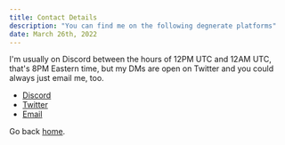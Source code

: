 ```yaml
---
title: Contact Details
description: "You can find me on the following degnerate platforms"
date: March 26th, 2022
---
```


I'm usually on Discord between the hours of 12PM UTC and 12AM UTC, that's 8PM Eastern time, but my DMs are open on Twitter and you could always just email me, too. 


+ <a href="https://discordapp.com/users/815932735868633099" onclick="window.open(this.href); return false;" onkeypress="window.open(this.href); return false;">Discord</a>
+ <a href="https://twitter.com/prtybbymillionr" onclick="window.open(this.href); return false;" onkeypress="window.open(this.href); return false;">Twitter</a>
+ <a href="mailto:joe@pbm.wtf" onclick="window.open(this.href); return false;" onkeypress="window.open(this.href); return false;">Email</a>

Go back [home](/).
